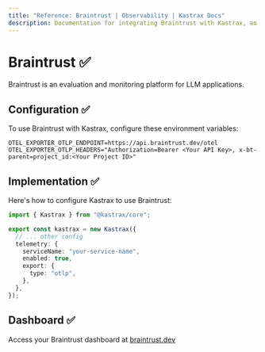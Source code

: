 ```yaml
---
title: "Reference: Braintrust | Observability | Kastrax Docs"
description: Documentation for integrating Braintrust with Kastrax, an evaluation and monitoring platform for LLM applications.
---
```


# Braintrust ✅

Braintrust is an evaluation and monitoring platform for LLM applications.

## Configuration ✅

To use Braintrust with Kastrax, configure these environment variables:

```env
OTEL_EXPORTER_OTLP_ENDPOINT=https://api.braintrust.dev/otel
OTEL_EXPORTER_OTLP_HEADERS="Authorization=Bearer <Your API Key>, x-bt-parent=project_id:<Your Project ID>"
```

## Implementation ✅

Here's how to configure Kastrax to use Braintrust:

```typescript
import { Kastrax } from "@kastrax/core";

export const kastrax = new Kastrax({
  // ... other config
  telemetry: {
    serviceName: "your-service-name",
    enabled: true,
    export: {
      type: "otlp",
    },
  },
});
```

## Dashboard ✅

Access your Braintrust dashboard at [braintrust.dev](https://www.braintrust.dev/)
